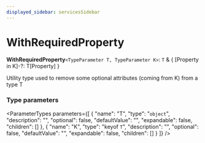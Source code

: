 ```yaml
---
displayed_sidebar: servicesSidebar
---
```



# WithRequiredProperty

 **WithRequiredProperty**`<TypeParameter T, TypeParameter K>`: `T` & &#123; [Property in K]-?: T[Property] &#125;

Utility type used to remove some optional attributes (coming from K) from a type T

### Type parameters

<ParameterTypes parameters={[
  {
    "name": "T",
    "type": "`object`",
    "description": "",
    "optional": false,
    "defaultValue": "",
    "expandable": false,
    "children": []
  },
  {
    "name": "K",
    "type": "keyof `T`",
    "description": "",
    "optional": false,
    "defaultValue": "",
    "expandable": false,
    "children": []
  }
]} />
